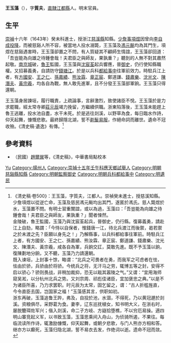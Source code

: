 {{Otheruses|other=名为王质夫的其他人物|王质夫}}
{{明清人物信息框
| 姓名 = 王玉藻
| 原名 =
| 圖片名稱 = 
| 圖片大小 = 220px
| 圖片說明 = 
| 最高職務 = 監察御史
| 國家 = 大明
| 爵位 =
| 籍貫 = [[南直隸|直隸]][[揚州府|揚州府]][[江都縣|江都縣]]
| 族裔 = 
| 字號 = 字質夫
| 室名 = 
| 諡號 = 
| 出生日期 = 生年不詳
| 出生地點 = 
| 逝世日期 = 卒年不詳
| 逝世地點 = 
| 墓葬 =
| 配偶 = 	祖王思品（贈行人司行人）、父[[王納諫_(萬曆丁未進士)|王納諫]]（萬曆三十五年丁未科進士吏部稽勳司員外郎）
| 親屬 = 
| 出身 = 
* 崇禎十五年壬午科第52名舉人
* 崇禎十六年癸未科進士出身
| 經歷 = 
| 著作 =
}}

'''王玉藻'''（{{bd|？||？|catIdx=Wang王}}），字'''質夫'''，[[南直隸|直隸]][[江都縣|江都縣]]人。明末官員。

==生平==
[[崇禎|崇禎]]十六年（1643年）癸未科進士，授浙江[[慈溪縣|慈溪縣]]知縣。[[少詹事|少詹事]][[項煜|項煜]]因曾向[[李自成|李自成]][[投降|投降]]，而被慈谿人所不容，被當地人投水溺斃，王玉藻及[[馮元飈|馮元飈]]均為其門生，項煜在慈谿遇害時，王玉藻卻置之不問，有人質疑其不顧師生情誼，王玉藻卻回道：「吾豈能為向雄之待鍾會哉！夫君臣之與師友，果孰重？」聽到的人無不對其肅然起敬。[[南京城|南京城]]破，[[朱以海|魯王]]監國，王玉藻與[[沈宸荃|沈宸荃]]起兵響應，晉[[御史|御史]]，仍行使知縣職權。又招募義勇，自請防守[[錢塘江|錢塘江]]。於是以兵科[[都給事中|都給事中]]往軍前效力。時駐兵江上者，有[[方國安_(明朝)|方國安]]、[[王之仁|王之仁]]、[[孫嘉績|孫嘉績]]、[[熊汝霖|熊汝霖]]、[[章正宸|章正宸]]、鄭道謙、[[錢肅樂|錢肅樂]]、[[沈光文|沈光文]]、[[陳潛夫|陳潛夫]]、[[黃宗羲|黃宗羲]]，均各自為戰，無人敢先進軍，且不分發王玉藻部軍餉。王玉藻只得還朝。

王玉藻身居諫垣，履行職責，上疏論事，言辭激烈，致使諸臣不悅。王玉藻於是力求罷職，經太常寺卿[[莊元辰|莊元辰]]竭力挽留，方繼續供職。浙東陷落後，王玉藻未能趕上魯王逃離，投水池自盡，水干未死。於是逃往剡溪，以野草為食，每日臨水作詩，仰天起舞，慷慨悲歌。最終歸隱北湖，誓不[[剃髮易服|剃髮易服]]，作絕命詞而離世。遺命不冠收殮。《清史稿·遺逸》有傳。<ref>《清史稿·卷500》：王玉藻，字質夫，江都人。崇禎癸未進士，授慈溪知縣。少詹項煜以從逆亡命，玉藻及慈民馮元飈均出其門，遂匿於馮氏。慈人斃煜於水，玉藻置不問。有明士習重闈誼，或以為過，玉藻曰：「吾豈能為向雄之待鍾會哉！夫君臣之與師友，果孰重？」聞者悚然。<br>金陵破，魯王監國，玉藻乃與沈宸荃起兵，晉御史，仍行縣。復募義勇，請赴江上自劾，略謂：「今恃以自保者，惟錢唐一江，待北兵渡江而後禦，曷若禦之於未渡之先？臣願以身先之！」乃解縣事，以兵科都給事往軍前。時駐兵江上者，有方國安、王之仁、孫嘉績、熊汝霖、章正宸、鄭道謙、錢肅樂、沈光文、陳潛夫、黃宗羲，咸各自為軍，兵餉交訌，莫敢先進。既不予玉藻以餉，復陳劃地分餉，又不聽，玉藻乃力請還朝。<br>既入谏垣，上封事十馀，略谓：“北兵之可畏者在勇，而我军之可虑者在怯，怯由於骄，兵骄由於将骄。今统兵之将，无汗马之劳，辄博五等之封，安得不启以骄心？骄则畏战，非稍加裁抑，恐无以戢其嚣陵之气。”又谓：“宜用海师窥吴淞，以分杭州北兵之势。又刘宗周、祁彪佳诸臣，宜加褒忠之典。”以是不为诸臣所喜，乃力求罢职。时元辰为太常，固乞留之，谓：“古人折槛旌直，今令直臣去国，岂国家之福！”玉藻感其言，供职如初。<br>浙东再破，玉藻追鲁王跸，弗及，自投於池，水涸，不得死，乃以黄冠遯於剡溪。资粮俱尽，采野葛为食。妻李，辽东巡抚植女，知书明大义，在浙右时，屡脱簪珥佐军兴；偕入剡溪，命二子方岐、方嶷拾堕樵，不以穷厄易操。適四明山寨竞起义军，以书致玉藻，玉藻思乘间入舟山，为侦骑所遏，不果往。每临流读所作诗，辄激励慷慨，仰天起舞，或朝夕悲歌，与门人熊亦方相和答。继亦方以癫死，玉藻归隐北湖，誓不易衣去发，作绝词以逝。遗命不冠而敛。</ref>

==參考資料==
{{reflist}}
*（民國）[[趙爾巽|趙爾巽]]等，《清史稿》，中華書局點校本

{{start box}}
{{s-off}}
{{s-before|[[王國冕|王國冕]]|署任}}
{{s-title|明朝慈谿縣知縣|1643年－1645年}}
{{s-after|[[詹承怘|詹承怘]]}}
{{end box}}

{{崇禎十六年癸未科殿試金榜}}

{{Authority control}}

{{DEFAULTSORT:Wang王}}
[[Category:王姓|Yu]]
[[Category:揚州人|Category:揚州人]]
[[Category:崇禎十五年壬午科應天鄉試舉人|Category:崇禎十五年壬午科應天鄉試舉人]]
[[Category:明朝慈谿縣知縣|Category:明朝慈谿縣知縣]]
[[Category:明朝監察御史|Category:明朝監察御史]]
[[Category:明朝兵科都給事中|Category:明朝兵科都給事中]]
[[Category:明遺民|Category:明遺民]]